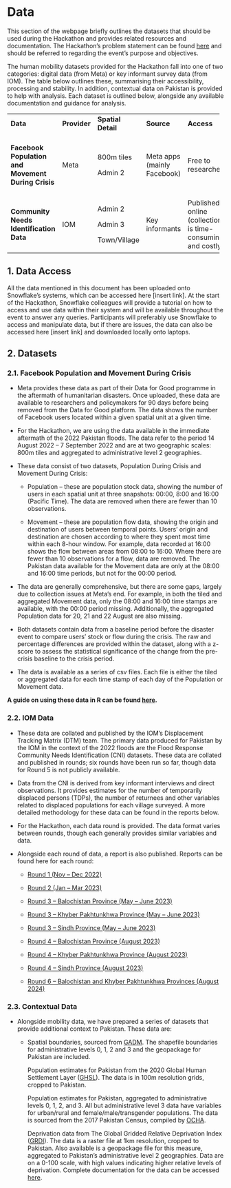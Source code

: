 # Data {.unnumbered}

This section of the webpage briefly outlines the datasets that should be used during the Hackathon and provides related resources and documentation. The Hackathon’s problem statement can be found [here](probstatement.qmd) and should be referred to regarding the event’s purpose and objectives.

The human mobility datasets provided for the Hackathon fall into one of two categories: digital data (from Meta) or key informant survey data (from IOM). The table below outlines these, summarising their accessibility, processing and stability. In addition, contextual data on Pakistan is provided to help with analysis. Each dataset is outlined below, alongside any available documentation and guidance for analysis.

+------------------------------------------------------+--------------+--------------------+-----------------------------+------------------------------------------------------------+-----------------+---------------------------------------------------+
| **Data**                                             | **Provider** | **Spatial Detail** | **Source**                  | **Access**                                                 | **Processing**  | **Stability**                                     |
+------------------------------------------------------+--------------+--------------------+-----------------------------+------------------------------------------------------------+-----------------+---------------------------------------------------+
| **Facebook Population and Movement During Crisis**   | Meta         | 800m tiles         | Meta apps (mainly Facebook) | Free to researchers                                        | Computational   | Made available after a disaster event for 90 days |
|                                                      |              |                    |                             |                                                            |                 |                                                   |
|                                                      |              | Admin 2            |                             |                                                            |                 |                                                   |
+------------------------------------------------------+--------------+--------------------+-----------------------------+------------------------------------------------------------+-----------------+---------------------------------------------------+
| **Community Needs Identification Data**              | IOM          | Admin 2            | Key informants              | Published online (collection is time-consuming and costly) | Manpower        | Ad Hoc reports after a disaster event             |
|                                                      |              |                    |                             |                                                            |                 |                                                   |
|                                                      |              | Admin 3            |                             |                                                            |                 |                                                   |
|                                                      |              |                    |                             |                                                            |                 |                                                   |
|                                                      |              | Town/Village       |                             |                                                            |                 |                                                   |
+------------------------------------------------------+--------------+--------------------+-----------------------------+------------------------------------------------------------+-----------------+---------------------------------------------------+

## 1. Data Access

All the data mentioned in this document has been uploaded onto Snowflake’s systems, which can be accessed here \[insert link\]. At the start of the Hackathon, Snowflake colleagues will provide a tutorial on how to access and use data within their system and will be available throughout the event to answer any queries. Participants will preferably use Snowflake to access and manipulate data, but if there are issues, the data can also be accessed here \[insert link\] and downloaded locally onto laptops.

## 2. Datasets

### 2.1. Facebook Population and Movement During Crisis

-   Meta provides these data as part of their Data for Good programme in the aftermath of humanitarian disasters. Once uploaded, these data are available to researchers and policymakers for 90 days before being removed from the Data for Good platform. The data shows the number of Facebook users located within a given spatial unit at a given time.

-   For the Hackathon, we are using the data available in the immediate aftermath of the 2022 Pakistan floods. The data refer to the period 14 August 2022 – 7 September 2022 and are at two geographic scales: 800m tiles and aggregated to administrative level 2 geographies.

-   These data consist of two datasets, Population During Crisis and Movement During Crisis:

    -   Population – these are population stock data, showing the number of users in each spatial unit at three snapshots: 00:00, 8:00 and 16:00 (Pacific Time). The data are removed when there are fewer than 10 observations.

    -   Movement – these are population flow data, showing the origin and destination of users between temporal points. Users' origin and destination are chosen according to where they spent most time within each 8-hour window. For example, data recorded at 16:00 shows the flow between areas from 08:00 to 16:00. Where there are fewer than 10 observations for a flow, data are removed. The Pakistan data available for the Movement data are only at the 08:00 and 16:00 time periods, but not for the 00:00 period.

-   The data are generally comprehensive, but there are some gaps, largely due to collection issues at Meta's end. For example, in both the tiled and aggregated Movement data, only the 08:00 and 16:00 time stamps are available, with the 00:00 period missing. Additionally, the aggregated Population data for 20, 21 and 22 August are also missing.

-   Both datasets contain data from a baseline period before the disaster event to compare users' stock or flow during the crisis. The raw and percentage differences are provided within the dataset, along with a z-score to assess the statistical significance of the change from the pre-crisis baseline to the crisis period.

-   The data is available as a series of csv files. Each file is either the tiled or aggregated data for each time stamp of each day of the Population or Movement data.

**A guide on using these data in R can be found [here](https://fcorowe.github.io/dfd4mobility/).**

### 2.2. IOM Data

-   These data are collated and published by the IOM’s Displacement Tracking Matrix (DTM) team. The primary data produced for Pakistan by the IOM in the context of the 2022 floods are the Flood Response Community Needs Identification (CNI) datasets. These data are collated and published in rounds; six rounds have been run so far, though data for Round 5 is not publicly available.

-   Data from the CNI is derived from key informant interviews and direct observations. It provides estimates for the number of temporarily displaced persons (TDPs), the number of returnees and other variables related to displaced populations for each village surveyed. A more detailed methodology for these data can be found in the reports below.

-   For the Hackathon, each data round is provided. The data format varies between rounds, though each generally provides similar variables and data.

-   Alongside each round of data, a report is also published. Reports can be found here for each round:

    -   [Round 1 (Nov – Dec 2022)](https://dtm.iom.int/reports/pakistan-flood-response-community-needs-identification-cni-report-round-1-nov-dec-2022)

    -   [Round 2 (Jan – Mar 2023)](https://dtm.iom.int/reports/pakistan-flood-response-community-needs-identification-cni-report-round-2-jan-mar-2023)

    -   [Round 3 – Balochistan Province (May – June 2023)](https://dtm.iom.int/reports/pakistan-flood-response-community-needs-identification-cni-round-3-balochistan-province-may)

    -   [Round 3 – Khyber Pakhtunkhwa Province (May – June 2023)](https://dtm.iom.int/reports/pakistan-flood-response-community-needs-identification-cni-round-3-khyber-pakhtunkhwa)

    -   [Round 3 – Sindh Province (May – June 2023)](https://dtm.iom.int/reports/pakistan-flood-response-community-needs-identification-cni-round-3-sindh-province-may-june)

    -   [Round 4 – Balochistan Province (August 2023)](https://dtm.iom.int/reports/pakistan-flood-response-community-needs-identification-cni-round-4-balochistan-province)

    -   [Round 4 – Khyber Pakhtunkhwa Province (August 2023)](https://dtm.iom.int/reports/pakistan-flood-response-community-needs-identification-cni-round-4-khyber-pakhtunkhwa)

    -   [Round 4 – Sindh Province (August 2023)](https://dtm.iom.int/reports/pakistan-flood-response-community-needs-identification-cni-round-4-sindh-province-august)

    -   [Round 6 – Balochistan and Khyber Pakhtunkhwa Provinces (August 2024)](https://dtm.iom.int/reports/pakistan-flood-response-community-needs-identification-cni-round-6-balochistan-and-khyber)

### 2.3. Contextual Data

-   Alongside mobility data, we have prepared a series of datasets that provide additional context to Pakistan. These data are:

    -   Spatial boundaries, sourced from [GADM](https://gadm.org/data.html). The shapefile boundaries for administrative levels 0, 1, 2 and 3 and the geopackage for Pakistan are included.

        Population estimates for Pakistan from the 2020 Global Human Settlement Layer ([GHSL](https://human-settlement.emergency.copernicus.eu/index.php)). The data is in 100m resolution grids, cropped to Pakistan.

        Population estimates for Pakistan, aggregated to administrative levels 0, 1, 2, and 3. All but administrative level 3 data have variables for urban/rural and female/male/transgender populations. The data is sourced from the 2017 Pakistan Census, compiled by [OCHA](https://data.humdata.org/dataset/cod-ps-pak).

        Deprivation data from The Global Gridded Relative Deprivation Index ([GRDI](https://earth.gov/data-catalog/grdi-v1)). The data is a raster file at 1km resolution, cropped to Pakistan. Also available is a geopackage file for this measure, aggregated to Pakistan’s administrative level 2 geographies. Data are on a 0-100 scale, with high values indicating higher relative levels of deprivation. Complete documentation for the data can be accessed [here](https://sedac.ciesin.columbia.edu/downloads/docs/povmap/povmap-grdi-v1-documentation.pdf).
